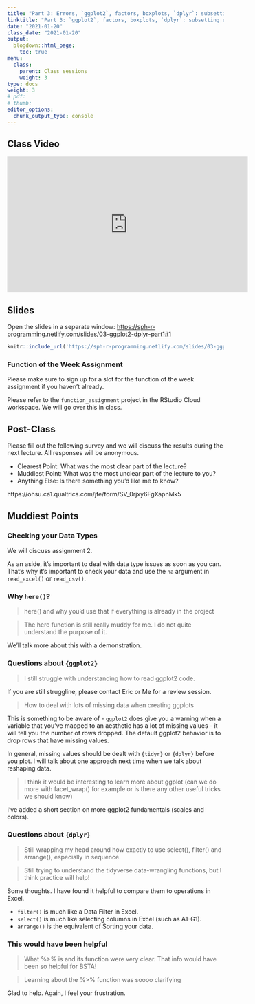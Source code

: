 ```yaml
---
title: "Part 3: Errors, `ggplot2`, factors, boxplots, `dplyr`: subsetting using `filter()`/`select()`"
linktitle: "Part 3: `ggplot2`, factors, boxplots, `dplyr`: subsetting using `filter()`/`select()`"
date: "2021-01-20"
class_date: "2021-01-20"
output:
  blogdown::html_page:
    toc: true
menu:
  class:
    parent: Class sessions
    weight: 3
type: docs
weight: 3
# pdf: 
# thumb: 
editor_options: 
  chunk_output_type: console
---
```


## Class Video

<iframe width="560" height="315" src="https://www.youtube.com/embed/2U5xh8cn_JU" frameborder="0" allow="accelerometer; autoplay; clipboard-write; encrypted-media; gyroscope; picture-in-picture" allowfullscreen></iframe>

## Slides

Open the slides in a separate window: <a href="https://sph-r-programming.netlify.com/slides/03-ggplot2-dplyr-part1#1" target="_blank">https://sph-r-programming.netlify.com/slides/03-ggplot2-dplyr-part1#1</a>

```r
knitr::include_url('https://sph-r-programming.netlify.com/slides/03-ggplot2-dplyr-part1#1')
```

### Function of the Week Assignment

Please make sure to sign up for a slot for the function of the week assignment if you haven't already. 

Please refer to the `function_assignment` project in the RStudio Cloud workspace. We will go over this in class.

## Post-Class

Please fill out the following survey and we will discuss the results during the next lecture. All responses will be anonymous.

- Clearest Point: What was the most clear part of the lecture?
- Muddiest Point: What was the most unclear part of the lecture to you?
- Anything Else: Is there something you'd like me to know?

https://ohsu.ca1.qualtrics.com/jfe/form/SV_0rjxy6FgXapnMk5

## Muddiest Points

### Checking your Data Types

We will discuss assignment 2.

As an aside, it's important to deal with data type issues as soon as you can. That's why it's important to check your data and use the `na` argument in `read_excel()` or `read_csv()`.

### Why `here()`?

> here() and why you'd use that if everything is already in the project

> The here function is still really muddy for me. I do not quite understand the purpose of it.

We'll talk more about this with a demonstration.

### Questions about `{ggplot2}`

> I still struggle with understanding how to read ggplot2 code.

If you are still struggline, please contact Eric or Me for a review session.

> How to deal with lots of missing data when creating ggplots

This is something to be aware of - `ggplot2` does give you a warning when a variable that you've mapped to an aesthetic has a lot of missing values - it will tell you the number of rows dropped. The default ggplot2 behavior is to drop rows that have missing values.

In general, missing values should be dealt with `{tidyr}` or `{dplyr}` before you plot. I will talk about one approach next time when we talk about reshaping data.

> I think it would be interesting to learn more about ggplot (can we do more with facet_wrap() for example or is there any other useful tricks we should know)

I've added a short section on more ggplot2 fundamentals (scales and colors).

### Questions about `{dplyr}`

> Still wrapping my head around how exactly to use select(), filter() and arrange(), especially in sequence.

> Still trying to understand the tidyverse data-wrangling functions, but I think practice will help!

Some thoughts. I have found it helpful to compare them to operations in Excel.

- `filter()` is much like a Data Filter in Excel.
- `select()` is much like selecting columns in Excel (such as A1-G1).
- `arrange()` is the equivalent of Sorting your data.

### This would have been helpful

> What %>% is and its function were very clear. That info would have been so helpful for BSTA!

> Learning about the %>% function was soooo clarifying

Glad to help. Again, I feel your frustration.



